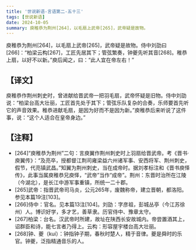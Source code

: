 ```yaml
---
title: '世说新语-言语第二-五十三'
tags: [世说新语]
date: 2024-10-05
summary: 庾稚恭为荆州[264]，以毛扇上武帝[265]，武帝疑是故物。
---
```


庾稚恭为荆州[264]，以毛扇上武帝[265]，武帝疑是故物。侍中刘劭曰[266]：“柏梁云构[267]，工匠先居其下；管弦繁奏，钟夔先听其音[268]。稚恭上扇，以好不以新。”庾后闻之，曰：“此人宜在帝左右！”

## 【译文】

庾稚恭作荆州刺史时，曾进献给晋武帝一把羽毛扇，武帝怀疑是旧物。侍中刘劭说：“柏梁台高大壮丽，工匠首先处于其下；管弦乐队复杂的合奏，乐师要首先听它的声音效果。稚恭进献毛扇，是因为好而不是因为新。”庾稚恭后来听说了这件事，说：“这个人适合在皇帝身边。”

## 【注释】

- [264]“庾稚恭为荆州”二句：言庾翼作荆州刺史时上羽扇给晋武帝。考《晋书·庾翼传》：“及亮卒，授都督江荆司雍梁益六州诸军事、安西将军、荆州刺史，假节，代亮镇武昌。”知翼为荆州刺史，当在成帝时。据刘孝标注和《晋书庾怿传》，此事当属庾稚恭兄庾怿，“武帝”当作“成帝”。荆州：东晋时治所在江陵（今湖北），是长江中游军事重镇，所统一二十郡。
- [265]武帝：指晋武帝司马炎，公元265年，废魏称帝，建立晋朝，都洛阳。参见本篇19注[103]。
- [266]侍中：官名。见本篇13注[104]。刘劭：字彦祖，彭城丛亭（今江苏徐州）人。博识好学，多才艺，善草隶。历官侍中、豫章太守。
- [267]柏梁：台名。汉武帝时所建，故址在陕西长安故城内。帝尝置酒其上，诏群臣和诗，能七言者乃得上。云构：形容屋宇楼台高大壮丽。
- [268]钟、夔（kuí）：钟指钟子期，春秋时楚人，精于音律。夔是舜时的乐官。钟夔，泛指精通音乐的人。
